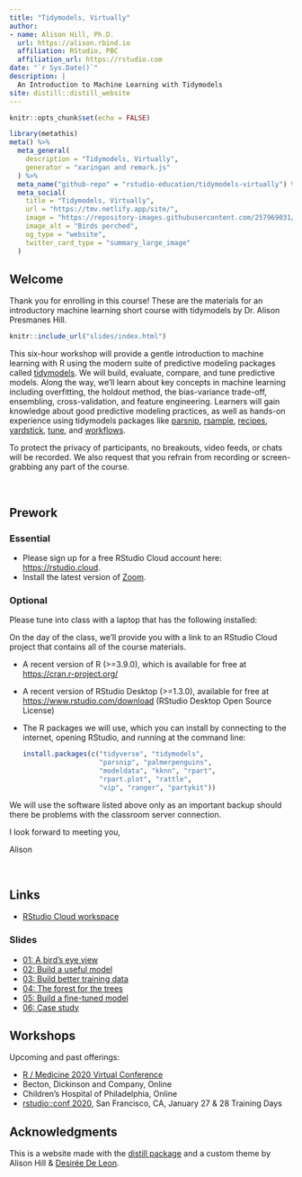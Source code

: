 ```yaml
---
title: "Tidymodels, Virtually"
author:
- name: Alison Hill, Ph.D.
  url: https://alison.rbind.io
  affiliation: RStudio, PBC
  affiliation_url: https://rstudio.com
date: "`r Sys.Date()`"
description: |
  An Introduction to Machine Learning with Tidymodels
site: distill::distill_website
---
```


```r
knitr::opts_chunk$set(echo = FALSE)
```

```r
library(metathis)
meta() %>%
  meta_general(
    description = "Tidymodels, Virtually",
    generator = "xaringan and remark.js"
  ) %>% 
  meta_name("github-repo" = "rstudio-education/tidymodels-virtually") %>% 
  meta_social(
    title = "Tidymodels, Virtually",
    url = "https://tmv.netlify.app/site/",
    image = "https://repository-images.githubusercontent.com/257969031/8d10c100-e84e-11ea-8200-6a1aa6d8a356",
    image_alt = "Birds perched",
    og_type = "website",
    twitter_card_type = "summary_large_image"
  )
```

## Welcome  

Thank you for enrolling in this course! These are the materials for an introductory machine learning short course with tidymodels by Dr. Alison Presmanes Hill.

```r
knitr::include_url("slides/index.html")
```


This six-hour workshop will provide a gentle introduction to machine learning with R using the modern suite of predictive modeling packages called [tidymodels](https://tidymodels.org). We will build, evaluate, compare, and tune predictive models. Along the way, we’ll learn about key concepts in machine learning including overfitting, the holdout method, the bias-variance trade-off, ensembling, cross-validation, and feature engineering. Learners will gain knowledge about good predictive modeling practices, as well as hands-on experience using tidymodels packages like [parsnip](https://parsnip.tidymodels.org), [rsample](https://rsample.tidymodels.org), [recipes](https://recipes.tidymodels.org), [yardstick](https://yardstick.tidymodels.org), [tune](https://tune.tidymodels.org), and [workflows](https://workflows.tidymodels.org).

To protect the privacy of participants, no breakouts, video feeds, or chats will be recorded. We also request that you refrain from recording or screen-grabbing any part of the course. 

\

## Prework

### Essential

+ Please sign up for a free RStudio Cloud account here: <https://rstudio.cloud>.
+ Install the latest version of [Zoom](https://zoom.us/download).

### Optional

Please tune into class with a laptop that has the following installed:


<aside>
On the day of the class, we'll provide you with a link to an RStudio Cloud project that contains all of the course materials. 
</aside>

* A recent version of R (>=3.9.0), which is available for free at <https://cran.r-project.org/>

* A recent version of RStudio Desktop (>=1.3.0), available for free at <https://www.rstudio.com/download> (RStudio Desktop Open Source License)

* The R packages we will use, which you can install by connecting to the internet, opening RStudio, and running at the command line:

    ```r
    install.packages(c("tidyverse", "tidymodels", 
                       "parsnip", "palmerpenguins",
                       "modeldata", "kknn", "rpart",
                       "rpart.plot", "rattle", 
                       "vip", "ranger", "partykit"))
    ```

<aside>
We will use the software listed above only as an important backup should there be problems with the classroom server connection.
</aside>

I look forward to meeting you,

Alison






\

## Links


+ [RStudio Cloud workspace](https://bit.ly/tidymodels-it)

### Slides

+ [01: A bird's eye view](slides/01-overview.html)
+ [02: Build a useful model](slides/02-model.html)
+ [03: Build better training data](slides/03-recipe.html)
+ [04: The forest for the trees](slides/04-forests.html)
+ [05: Build a fine-tuned model](slides/05-tune.html)
+ [06: Case study](slides/06-case-study.html)

## Workshops

Upcoming and past offerings:

- [R / Medicine 2020 Virtual Conference](https://events.linuxfoundation.org/r-medicine/)
- Becton, Dickinson and Company, Online
- Children's Hospital of Philadelphia, Online
- [rstudio::conf 2020](https://conf20-intro-ml.netlify.app/), San Francisco, CA, January 27 & 28 Training Days


## Acknowledgments {.appendix}

This is a website made with the [distill package](https://rstudio.github.io/distill/) and a custom theme by Alison Hill & [Desirée De Leon](https://desiree.rbind.io/).

